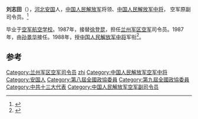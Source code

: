 '''刘志田'''（{{bd|1928年|10月|2020年|11月25日|catIdx=Liu}}），[[河北|河北]][[安国市|安国]]人，[[中国人民解放军|中国人民解放军]]将领、[[中国人民解放军中将|中国人民解放军中将]]， 空军原副司令员。<ref>{{Cite web|title=刘志田同志逝世 -中新网|url=https://www.chinanews.com/gn/2020/12-07/9356381.shtml|accessdate=2020-12-08|work=www.chinanews.com}}</ref>

毕业于[[空军航空学校|空军航空学校]]。1987年，接替[[徐登昆|徐登昆]]，担任[[兰州军区空军|兰州军区空军]]司令员。1987年，由[[孙景华|孙景华]]接任。1988年，授[[中国人民解放军中将|中国人民解放军中将]]军衔<ref>{{citenews|author=徐平|title=重新实行军衔制|url=http://chn.chinamil.com.cn/jfdg/2011-07/13/content_4473591.htm|accessdate=2012-05-05|newspaper=中国军网|deadurl=yes|archiveurl=https://web.archive.org/web/20130511192908/http://chn.chinamil.com.cn/jfdg/2011-07/13/content_4473591.htm|archivedate=2013-05-11}}</ref>。

== 参考 ==
{{reflist}}
{{start box}}
{{s-mil}}
{{succession box|[[徐登昆|徐登昆]]|[[孙景华|孙景华]]|[[中国人民解放军|中国人民解放军]][[兰州军区空军|兰州军区空军]]司令员|1987年7月-1987年9月}}
{{end box}}
{{中国军事人物小作品}}
{{DEFAULTSORT:liu zhitian}}
[[Category:兰州军区空军司令员|Category:兰州军区空军司令员]]
[[Category:刘姓|zhi]]
[[Category:中国人民解放军空军中将|Category:中国人民解放军空军中将]]
[[Category:安国人|Category:安国人]]
[[Category:第八屆全國政協委員|Category:第八屆全國政協委員]]
[[Category:第九屆全國政協委員|Category:第九屆全國政協委員]]
[[Category:中共十三大代表|Category:中共十三大代表]]
[[Category:中国人民解放军空军副司令员|Category:中国人民解放军空军副司令员]]